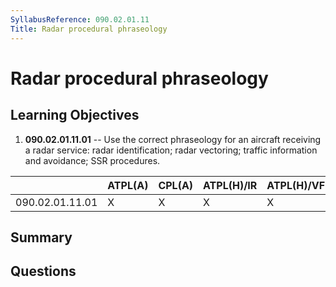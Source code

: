 ```yaml
---
SyllabusReference: 090.02.01.11
Title: Radar procedural phraseology
---
```


# Radar procedural phraseology

## Learning Objectives

1. **090.02.01.11.01** -- Use the correct phraseology for an aircraft receiving
   a radar service: radar identification; radar vectoring; traffic information
   and avoidance; SSR procedures.

|                 | ATPL(A) | CPL(A) | ATPL(H)/IR | ATPL(H)/VFR | CPL(H) | IR  | CBIR(A) |
| --------------- | ------- | ------ | ---------- | ----------- | ------ | --- | ------- |
| 090.02.01.11.01 | X       | X      | X          | X           | X      | X   | X       |

## Summary

## Questions
